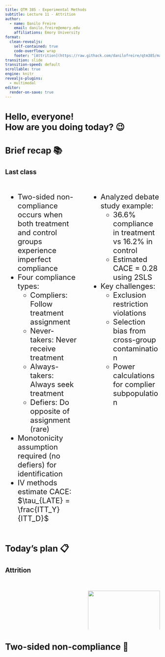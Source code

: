```yaml
---
title: QTM 385 - Experimental Methods
subtitle: Lecture 11 - Attrition
author:
  - name: Danilo Freire
    email: danilo.freire@emory.edu
    affiliations: Emory University
format:
  clean-revealjs:
    self-contained: true
    code-overflow: wrap
    footer: "[Attrition](https://raw.githack.com/danilofreire/qtm385/main/lectures/lecture-11/11-attrition.html)"
transition: slide
transition-speed: default
scrollable: true
engine: knitr
revealjs-plugins:
  - multimodal
editor:
  render-on-save: true
---
```


# Hello, everyone! <br> How are you doing today? 😉 {background-color="#2d4563"}

# Brief recap 📚 {background-color="#2d4563"}

## Last class

:::{style="margin-top: 30px; font-size: 24px;"}
:::{.columns}
:::{.column width=50%}
- [Two-sided non-compliance]{.alert} occurs when both treatment and control groups experience imperfect compliance
- Four compliance types:
  - [Compliers]{.alert}: Follow treatment assignment
  - [Never-takers]{.alert}: Never receive treatment
  - [Always-takers]{.alert}: Always seek treatment
  - [Defiers]{.alert}: Do opposite of assignment (rare)
- [Monotonicity assumption]{.alert} required (no defiers) for identification
- [IV methods]{.alert} estimate CACE: $\tau_{LATE} = \frac{ITT_Y}{ITT_D}$
:::

:::{.column width=50%}
- Analyzed debate study example:
  - 36.6% compliance in treatment vs 16.2% in control
  - Estimated CACE = 0.28 using 2SLS
- Key challenges:
  - [Exclusion restriction]{.alert} violations
  - [Selection bias]{.alert} from cross-group contamination
  - [Power calculations]{.alert} for complier subpopulation
:::
:::
:::

# Today's plan 📋 {background-color="#2d4563"}

## Attrition

:::{style="margin-top: 30px; font-size: 24px;"}
:::{.columns}
:::{.column width=50%}

:::

:::{.column width=50%}
:::{style="text-align: center;"}
![](figures/defiers.png){width=100%}

Source: [Alves (2022)](https://matheusfacure.github.io/python-causality-handbook/09-Non-Compliance-and-LATE.html)
:::
:::
:::
:::

# Two-sided non-compliance 🤔 {background-color="#2d4563"}
